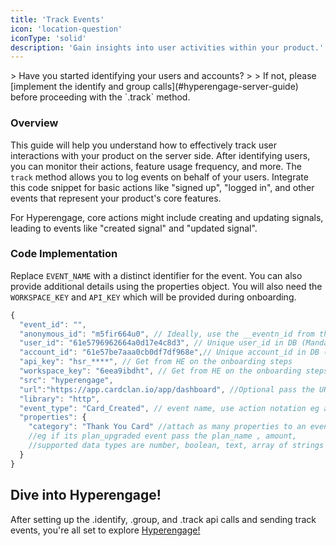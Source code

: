 ```yaml
---
title: 'Track Events'
icon: 'location-question'
iconType: 'solid'
description: 'Gain insights into user activities within your product.'
---
```


<Card title="Pre-requisites" icon="code" href="/server/identify">
> Have you started identifying your users and accounts?
>
> If not, please [implement the identify and group calls](#hyperengage-server-guide) before proceeding with the `.track` method.
</Card>


### Overview
This guide will help you understand how to effectively track user interactions with your product on the server side. After identifying users, you can monitor their actions, feature usage frequency, and more. The `track` method allows you to log events on behalf of your users. Integrate this code snippet for basic actions like "signed up", "logged in", and other events that represent your product's core features.

For Hyperengage, core actions might include creating and updating signals, leading to events like "created signal" and "updated signal".

### Code Implementation

Replace `EVENT_NAME` with a distinct identifier for the event. You can also provide additional details using the properties object.  You will also need the `WORKSPACE_KEY` and `API_KEY` which will be provided during onboarding.

<CodeGroup>

```javascript TRACK
{
  "event_id": "",
  "anonymous_id": "m5fir664u0", // Ideally, use the __eventn_id from the cookies sent to your API  to stitch the user activity.
  "user_id": "61e5796962664a0d17e4c8d3", // Unique user_id in DB (Mandatory)
  "account_id": "61e57be7aaa0cb0df7df968e",// Unique account_id in DB (Mandatory)
  "api_key": "hsr_****", // Get from HE on the onboarding steps
  "workspace_key": "6eea9ibdht", // Get from HE on the onboarding steps 
  "src": "hyperengage",
  "url":"https://app.cardclan.io/app/dashboard", //Optional pass the URL of the page where action was performed
  "library": "http",
  "event_type": "Card_Created", // event name, use action notation eg application_created etc
  "properties": {
    "category": "Thank You Card" //attach as many properties to an event you want
    //eg if its plan_upgraded event pass the plan_name , amount, 
    //supported data types are number, boolean, text, array of strings 
  }
}
```
</CodeGroup>

## Dive into Hyperengage!
After setting up the .identify, .group, and .track api calls and sending track events, you're all set to explore [Hyperengage!](https://hyperengage.io/)
